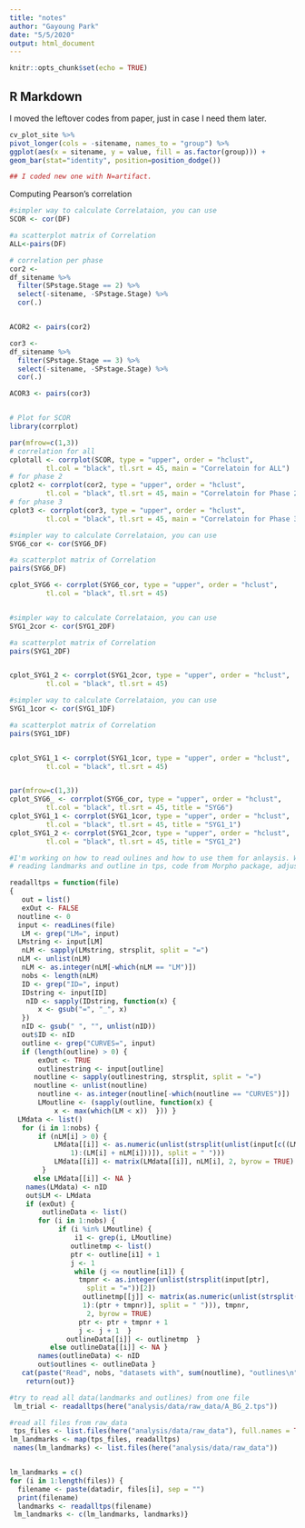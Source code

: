 ```yaml
---
title: "notes"
author: "Gayoung Park"
date: "5/5/2020"
output: html_document
---
```


```r
knitr::opts_chunk$set(echo = TRUE)
```

## R Markdown

I moved the leftover codes from paper, just in case I need them later. 


```r

cv_plot_site %>% 
pivot_longer(cols = -sitename, names_to = "group") %>% 
ggplot(aes(x = sitename, y = value, fill = as.factor(group))) + 
geom_bar(stat="identity", position=position_dodge())

## I coded new one with N=artifact. 
```


Computing Pearson's correlation 
```r

#simpler way to calculate Correlataion, you can use
SCOR <- cor(DF)

#a scatterplot matrix of Correlation
ALL<-pairs(DF)

# correlation per phase
cor2 <- 
df_sitename %>% 
  filter(SPstage.Stage == 2) %>% 
  select(-sitename, -SPstage.Stage) %>% 
  cor(.)


ACOR2 <- pairs(cor2)

cor3 <- 
df_sitename %>% 
  filter(SPstage.Stage == 3) %>% 
  select(-sitename, -SPstage.Stage) %>% 
  cor(.)

ACOR3 <- pairs(cor3)


# Plot for SCOR
library(corrplot)

par(mfrow=c(1,3))
# correlation for all
cplotall <- corrplot(SCOR, type = "upper", order = "hclust", 
         tl.col = "black", tl.srt = 45, main = "Correlatoin for ALL")
# for phase 2
cplot2 <- corrplot(cor2, type = "upper", order = "hclust", 
         tl.col = "black", tl.srt = 45, main = "Correlatoin for Phase 2")
# for phase 3
cplot3 <- corrplot(cor3, type = "upper", order = "hclust", 
         tl.col = "black", tl.srt = 45, main = "Correlatoin for Phase 3")

```


```R

#simpler way to calculate Correlataion, you can use
SYG6_cor <- cor(SYG6_DF)

#a scatterplot matrix of Correlation
pairs(SYG6_DF)

cplot_SYG6 <- corrplot(SYG6_cor, type = "upper", order = "hclust", 
         tl.col = "black", tl.srt = 45)


#simpler way to calculate Correlataion, you can use
SYG1_2cor <- cor(SYG1_2DF)

#a scatterplot matrix of Correlation
pairs(SYG1_2DF)


cplot_SYG1_2 <- corrplot(SYG1_2cor, type = "upper", order = "hclust", 
         tl.col = "black", tl.srt = 45)

#simpler way to calculate Correlataion, you can use
SYG1_1cor <- cor(SYG1_1DF)

#a scatterplot matrix of Correlation
pairs(SYG1_1DF)


cplot_SYG1_1 <- corrplot(SYG1_1cor, type = "upper", order = "hclust", 
         tl.col = "black", tl.srt = 45)


par(mfrow=c(1,3))
cplot_SYG6_ <- corrplot(SYG6_cor, type = "upper", order = "hclust", 
         tl.col = "black", tl.srt = 45, title = "SYG6")
cplot_SYG1_1 <- corrplot(SYG1_1cor, type = "upper", order = "hclust", 
         tl.col = "black", tl.srt = 45, title = "SYG1_1")
cplot_SYG1_2 <- corrplot(SYG1_2cor, type = "upper", order = "hclust", 
         tl.col = "black", tl.srt = 45, title = "SYG1_2")

```


```r
#I'm working on how to read oulines and how to use them for anlaysis. We may not use this for the research.
# reading landmarks and outline in tps, code from Morpho package, adjust readallTPS function. 

readalltps = function(file) 
{
   out = list()
   exOut <- FALSE
  noutline <- 0
  input <- readLines(file)
   LM <- grep("LM=", input)
  LMstring <- input[LM]
   nLM <- sapply(LMstring, strsplit, split = "=")
  nLM <- unlist(nLM)
   nLM <- as.integer(nLM[-which(nLM == "LM")])
   nobs <- length(nLM)
   ID <- grep("ID=", input)
   IDstring <- input[ID]
    nID <- sapply(IDstring, function(x) {
       x <- gsub("=", "_", x)
   })
   nID <- gsub(" ", "", unlist(nID))
   out$ID <- nID
   outline <- grep("CURVES=", input)
   if (length(outline) > 0) {
       exOut <- TRUE
       outlinestring <- input[outline]
      noutline <- sapply(outlinestring, strsplit, split = "=")
      noutline <- unlist(noutline)
       noutline <- as.integer(noutline[-which(noutline == "CURVES")])
       LMoutline <- (sapply(outline, function(x) {
           x <- max(which(LM < x))  })) }
  LMdata <- list()
   for (i in 1:nobs) {
       if (nLM[i] > 0) {
           LMdata[[i]] <- as.numeric(unlist(strsplit(unlist(input[c((LM[i] + 
               1):(LM[i] + nLM[i]))]), split = " ")))
           LMdata[[i]] <- matrix(LMdata[[i]], nLM[i], 2, byrow = TRUE)
        }
      else LMdata[[i]] <- NA }
    names(LMdata) <- nID
    out$LM <- LMdata
    if (exOut) {
        outlineData <- list()
       for (i in 1:nobs) {
            if (i %in% LMoutline) {
                i1 <- grep(i, LMoutline)
               outlinetmp <- list()
               ptr <- outline[i1] + 1
               j <- 1
                while (j <= noutline[i1]) {
                 tmpnr <- as.integer(unlist(strsplit(input[ptr], 
                   split = "="))[2])
                  outlinetmp[[j]] <- matrix(as.numeric(unlist(strsplit(input[(ptr + 
                  1):(ptr + tmpnr)], split = " "))), tmpnr, 
                   2, byrow = TRUE)
                 ptr <- ptr + tmpnr + 1
                 j <- j + 1  }
              outlineData[[i]] <- outlinetmp  }
          else outlineData[[i]] <- NA }
       names(outlineData) <- nID
       out$outlines <- outlineData }
   cat(paste("Read", nobs, "datasets with", sum(noutline), "outlines\n"))
    return(out)}

#try to read all data(landmarks and outlines) from one file
 lm_trial <- readalltps(here("analysis/data/raw_data/A_BG_2.tps"))

#read all files from raw_data
 tps_files <- list.files(here("analysis/data/raw_data"), full.names = TRUE)
lm_landmarks <- map(tps_files, readalltps)
 names(lm_landmarks) <- list.files(here("analysis/data/raw_data"))


lm_landmarks = c()
for (i in 1:length(files)) {
  filename <- paste(datadir, files[i], sep = "")
  print(filename)
  landmarks <- readalltps(filename)
 lm_landmarks <- c(lm_landmarks, landmarks)}

```







